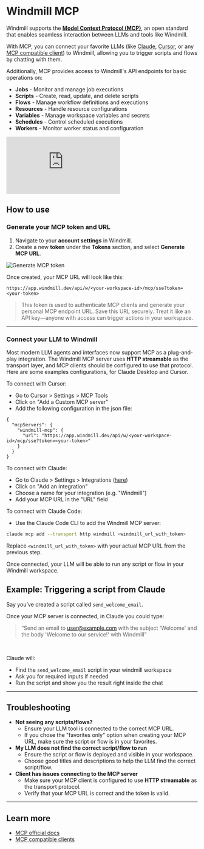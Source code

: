 # Windmill MCP

Windmill supports the [**Model Context Protocol (MCP)**](https://modelcontextprotocol.io/introduction), an open standard that enables seamless interaction between LLMs and tools like Windmill.

With MCP, you can connect your favorite LLMs (like [Claude](https://claude.ai/download), [Cursor](https://www.cursor.com), or any [MCP compatible client](https://modelcontextprotocol.io/clients)) to Windmill, allowing you to trigger scripts and flows by chatting with them.

Additionally, MCP provides access to Windmill's API endpoints for basic operations on:
- **Jobs** - Monitor and manage job executions
- **Scripts** - Create, read, update, and delete scripts
- **Flows** - Manage workflow definitions and executions
- **Resources** - Handle resource configurations
- **Variables** - Manage workspace variables and secrets
- **Schedules** - Control scheduled executions
- **Workers** - Monitor worker status and configuration

<iframe
	style={{ aspectRatio: '16/9' }}
	src="https://www.youtube.com/embed/De77j1T3gRs"
	title="Windmill MCP"
	frameBorder="0"
	allow="accelerometer; autoplay; clipboard-write; encrypted-media; gyroscope; picture-in-picture; web-share"
	allowFullScreen
	className="border-2 rounded-lg object-cover w-full dark:border-gray-800"
></iframe>

## How to use

### Generate your MCP token and URL

1. Navigate to your **account settings** in Windmill.
2. Create a new **token** under the **Tokens** section, and select **Generate MCP URL**.

![Generate MCP token](./user_settings.png 'Generate MCP token')

Once created, your MCP URL will look like this:

```
https://app.windmill.dev/api/w/<your-workspace-id>/mcp/sse?token=<your-token>
```

> This token is used to authenticate MCP clients and generate your personal MCP endpoint URL. Save this URL securely. Treat it like an API key—anyone with access can trigger actions in your workspace.

---

### Connect your LLM to Windmill

Most modern LLM agents and interfaces now support MCP as a plug-and-play integration. The Windmill MCP server uses **HTTP streamable** as the transport layer, and MCP clients should be configured to use that protocol. Here are some examples configurations, for Claude Desktop and Cursor.

To connect with Cursor:

  - Go to Cursor > Settings > MCP Tools
  - Click on "Add a Custom MCP server"
  - Add the following configuration in the json file:

```
{
  "mcpServers": {
    "windmill-mcp": {
      "url": "https://app.windmill.dev/api/w/<your-workspace-id>/mcp/sse?token=<your-token>"
    }
  }
}
```

To connect with Claude:

- Go to Claude > Settings > Integrations ([here](https://claude.ai/settings/integrations))
- Click on "Add an integration"
- Choose a name for your integration (e.g. "Windmill")
- Add your MCP URL in the "URL" field

To connect with Claude Code:

- Use the Claude Code CLI to add the Windmill MCP server:

```bash
claude mcp add --transport http windmill <windmill_url_with_token>
```

Replace `<windmill_url_with_token>` with your actual MCP URL from the previous step.

Once connected, your LLM will be able to run any script or flow in your Windmill workspace.

## Example: Triggering a script from Claude

Say you’ve created a script called `send_welcome_email`.

Once your MCP server is connected, in Claude you could type:

> “Send an email to user@example.com with the subject 'Welcome' and the body 'Welcome to our service!' with Windmill”
<br/>

Claude will:

- Find the `send_welcome_email` script in your windmill workspace
- Ask you for required inputs if needed
- Run the script and show you the result right inside the chat

---

## Troubleshooting

- **Not seeing any scripts/flows?**
  - Ensure your LLM tool is connected to the correct MCP URL.
  - If you chose the "favorites only" option when creating your MCP URL, make sure the script or flow is in your favorites.
- **My LLM does not find the correct script/flow to run**
  - Ensure the script or flow is deployed and visible in your workspace.
  - Choose good titles and descriptions to help the LLM find the correct script/flow.
- **Client has issues connecting to the MCP server**
  - Make sure your MCP client is configured to use **HTTP streamable** as the transport protocol.
  - Verify that your MCP URL is correct and the token is valid.

---

## Learn more

- [MCP official docs](https://modelcontextprotocol.io/introduction)
- [MCP compatible clients](https://modelcontextprotocol.io/clients)